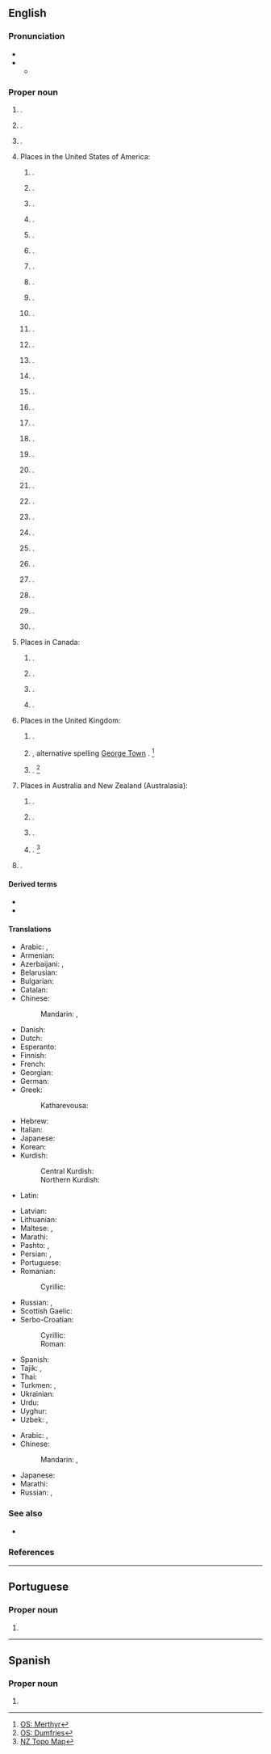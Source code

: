 {{also|George Town}}
{{slim-wikipedia|Georgetown (disambiguation)}}
==English==
{{wikipedia}}

===Pronunciation===
* {{homophones|en|George Town}}
* {{IPA|en|/ˈd͡ʒɔː(ɹ)d͡ʒtaʊn/}}
** {{audio|en|LL-Q1860 (eng)-Vealhurl-Georgetown.wav|Audio (UK)}}

===Proper noun===
{{en-proper noun}}

# {{place|en|capital city|c/Guyana|;|named for {{w|George III of the United Kingdom}}}}.
# {{place|en|town|island/Saint Vincent}}.
# {{place|en|capital city|terr/Ascension Island|;|named for George III}}.
# Places in the United States of America:
## {{place|en|village|s/Alaska|;|named for traders George Hoffman, George Fredericks, and George Morgan}}.
## {{place|en|town|s/Arkansas}}.
## {{place|en|CDP|co/El Dorado County|s/California|c/US|;|named for British politician {{w|George Phipps, 2nd Marquess of Normanby}}}}.
## {{place|en|a=A territorial charter|municipality/county seat|co/Clear Creek County|s/Colorado|;|named for founder George Griffith}}.
## {{place|en|town/county seat|co/Sussex County|s/Delaware|;|named for Delaware statesman George Mitchell}}.
## {{place|en|city/county seat|co/Quitman County|s/Georgia|c/US|named for the neighborhood of Washington, D.C.}}.
## {{place|en|city|s/Idaho|;|named for {{w|George Q. Cannon}}, an early high-ranking Mormon}}.
## {{place|en|city|s/Illinois|;|perhaps named for landowner George Beckwith, or George Haworth, son of James Haworth, who platted the city}}.
## {{place|en|town|s/Indiana|;|named for George Waltz, who platted the town}}.
## {{place|en|city/county seat|co/Scott County|s/Kentucky|;|named for {{w|George Washington}}}}.
## {{place|en|village|s/Louisiana}}.
## {{place|en|town|s/Maine}}.
## {{place|en|town|s/Massachusetts}}.
## {{place|en|city|s/Minnesota}}.
## {{place|en|town|s/Mississippi}}.
## {{place|en|town|s/New York}}.
## {{place|en|village/county seat|co/Brown County|s/Ohio|;|named for the city in Kentucky}}.
## {{place|en|borough|county/Beaver County|s/Pennsylvania}}.
## {{place|en|CDP|county/Lancaster County|s/Pennsylvania}}.
## {{place|en|CDP|county/Luzerne County|s/Pennsylvania}}.
## {{place|en|city/county seat|co/Georgetown County|s/South Carolina|;|named for George III}}.
## {{place|en|city/county seat|co/Williamson County|s/Texas|;|named for landowner {{w|George Washington Glasscock}}}}.
## {{place|en|a=A historic|neighborhood|of|city/Washington, D.C.|;|named for {{w|George II of Great Britain}}}}.
## {{place|en|unincorporated community|county/Berkeley County|s/West Virginia}}.
## {{place|en|unincorporated community|county/Lewis County|s/West Virginia}}.
## {{place|en|unincorporated community|county/Marshall County|s/West Virginia}}.
## {{place|en|unincorporated community|county/Monongalia County|s/West Virginia|;|named for early settler George Pratt}}.
## {{place|en|town|county/Polk County|s/Wisconsin}}.
## {{place|en|town|county/Price County|s/Wisconsin}}.
## {{place|en|A number of <<townships>> in the <<c/USA>>, listed under {{w|Georgetown Township}}}}. 
# Places in Canada:
## {{place|en|ghost town|p/Alberta}}.
## {{place|en|village|p/Newfoundland and Labrador}}.
## {{place|en|community|p/Ontario|;|named for Canadian businessman {{w|George Kennedy (businessman)|George Kennedy}}}}.
## {{place|en|community|p/Prince Edward Island|;|named for George III}}.
# Places in the United Kingdom:
## {{place|en|suburb|town/Tredegar|cobor/Blaenau Gwent|cc/Wales}} {{q|[[OS]] grid ref SO1408}}.
## {{place|en|suburb|town/Merthyr Tydfil|cobor/Merthyr Tydfil|cc/Wales}}, alternative spelling [[George Town]] {{q|OS grid ref SO0406}}. <ref>[https://getoutside.ordnancesurvey.co.uk/local/georgetown-merthyr-tydfil-merthyr-tudful OS: Merthyr]</ref>
## {{place|en|suburb|town/Dumfries|carea/Dumfries and Galloway|cc/Scotland}} {{q|OS grid ref NX9975}}. <ref>[https://getoutside.ordnancesurvey.co.uk/local/georgetown-dumfries-and-galloway OS: Dumfries]</ref>
# Places in Australia and New Zealand (Australasia):
## {{place|en|suburb|city/Newcastle|s/New South Wales|c/Australia|;|named for landowner George Moate}}.
## {{place|en|town|s/Queensland|;|named for early gold commissioner Howard St George}}.
## {{place|en|town|s/South Australia}}.
## {{place|en|suburb|city/Invercargill|c/New Zealand}}. <ref>[https://www.topomap.co.nz/NZTopoMap/nz15454/Georgetown/ NZ Topo Map]</ref>
# {{lb|en|informal}} {{w|Georgetown University}}.

====Derived terms====
* {{l|en|Georgetown County}}
* {{l|en|Georgetowner}}

====Translations====
{{trans-top|capital of Guyana}}
* Arabic: {{t|ar|جُورْجْتَاوْن|m|tr=jurjtawn}}, {{t|ar|جُورْج تَاوْن|m|tr=jurj tawn}}
* Armenian: {{t|hy|Ջորջտաուն}}
* Azerbaijani: {{t|az|Corctaun}}, {{t|az|Ҹорҹтаун}}
* Belarusian: {{t|be|Джорджтаўн}}
* Bulgarian: {{t|bg|Джорджтаун}}
* Catalan: {{t|ca|Georgetown}}
* Chinese:
*: Mandarin: {{t+|cmn|喬治敦}}, {{t+|cmn|乔治敦|tr=Qiáozhìdūn}}
* Danish: {{t|da|Georgetown}}
* Dutch: {{t|nl|Georgetown}}
* Esperanto: {{t|eo|Ĝorĝtaŭno}}
* Finnish: {{t|fi|Georgetown}}
* French: {{t+|fr|Georgetown}}
* Georgian: {{t|ka|ჯორჯტაუნი}}
* German: {{t+|de|Georgetown}}
* Greek: {{t|el|Τζόρτζταουν}}
*: Katharevousa: {{t|el|Τζώρτζταουν}}
* Hebrew: {{t|he|ג׳ורג׳ טאון}}
* Italian: {{t|it|Georgetown}}
* Japanese: {{t|ja|ジョージタウン|tr=Jōjitaun}}
* Korean: {{t+|ko|^조지타운}}
* Kurdish:
*: Central Kurdish: {{t|ckb|جۆرج تاون}}
*: Northern Kurdish: {{t|kmr|Corctawn}}
* Latin: {{t|la|Georgiopolis}}
{{trans-mid}}
* Latvian: {{t|lv|Džordžtauna}}
* Lithuanian: {{t|lt|Džordžtaunas}}
* Maltese: {{t|mt|Ġorġtawn}}, {{t|mt|Belt ta' Ġorġ}}
* Marathi: {{t|mr|जॉर्जटाउन|n}}
* Pashto: {{t|ps|جورج ټون|tr=jorj ṭaun}}, {{t|ps|جورج ټاون|tr=jorj ṭāūn}}
* Persian: {{t|fa|جورج تاون|tr=jorj tâun}}, {{t|fa|جورج تائون|tr=jorj tâ'un}}
* Portuguese: {{t+|pt|Georgetown}}
* Romanian: {{t+|ro|Georgetown}}
*: Cyrillic: {{t|ro|Ӂеорӂетаун}}
* Russian: {{t+|ru|Джо́рджтаун|m}}, {{t+|ru|Джорджта́ун|m}}
* Scottish Gaelic: {{t|gd|Baile Dheòrsa}}
* Serbo-Croatian:
*: Cyrillic: {{t|sh|Џорџтаун|m}}
*: Roman: {{t|sh|Džordžtaun|m}}
* Spanish: {{t+|es|Georgetown}}
* Tajik: {{t|tg|Ҷорҷтаун}}, {{t|tg|جارجتون}}
* Thai: {{t|th|จอร์จทาวน์|tr=jòttaao}}
* Turkmen: {{t|tk|Джорджтаун}}, {{t|tk|Jorjtaun}}
* Ukrainian: {{t|uk|Джорджтаун}}
* Urdu: {{t|ur|جارج ٹاؤن|tr=jārj ṭāun}}
* Uyghur: {{t|ug|جورجتاۋن}}
* Uzbek: {{t|uz|Джорджтаун}}, {{t|uz|Djordjtaun}}
{{trans-bottom}}

{{trans-top|district of Washington, DC}}
* Arabic: {{t|ar|جُورْجْتَاوْن|m|tr=jurjtawn}}, {{t|ar|جُورْج تَاوْن|m|tr=jurj tawn}}
* Chinese:
*: Mandarin: {{t+|cmn|喬治敦}}, {{t+|cmn|乔治敦|tr=Qiáozhìdūn}}
{{trans-mid}}
* Japanese: {{t|ja|ジョージタウン|tr=Jōjitaun}}
* Marathi: {{t|mr|जॉर्जटाउन}}
* Russian: {{t+|ru|Джо́рджтаун|m}}, {{t+|ru|Джорджта́ун|m}}
{{trans-bottom}}

===See also===
* {{pedia}}

===References===
<references/>

{{cln|en|eponyms}}
{{c|en|Universities}}

----

==Portuguese==

===Proper noun===
{{pt-proper noun|f}}

# {{place|pt|capital city|c/Guyana|t1=Georgetown}}

----

==Spanish==
{{wikipedia|lang=es}}

===Proper noun===
{{es-proper noun}}

# {{place|es|capital city|c/Guyana|t1=Georgetown}}